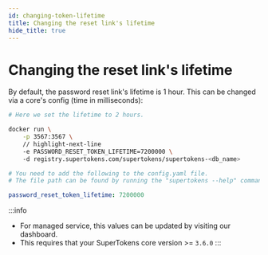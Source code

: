 ```yaml
---
id: changing-token-lifetime
title: Changing the reset link's lifetime
hide_title: true
---
```


<!-- COPY DOCS -->
<!-- ./thirdpartyemailpassword/common-customizations/reset-password/changing-token-lifetime.mdx -->


# Changing the reset link's lifetime

By default, the password reset link's lifetime is 1 hour. This can be changed via a core's config (time in milliseconds):

<SelfHostedTabs>
<TabItem value="with-docker">

```bash
# Here we set the lifetime to 2 hours.

docker run \
    -p 3567:3567 \
    // highlight-next-line
    -e PASSWORD_RESET_TOKEN_LIFETIME=7200000 \ 
    -d registry.supertokens.com/supertokens/supertokens-<db_name>
```
</TabItem>

<TabItem value="without-docker">

```yaml
# You need to add the following to the config.yaml file.
# The file path can be found by running the "supertokens --help" command

password_reset_token_lifetime: 7200000
```

</TabItem>
</SelfHostedTabs>

:::info
- For managed service, this values can be updated by visiting our dashboard.
- This requires that your SuperTokens core version >= `3.6.0`
:::
